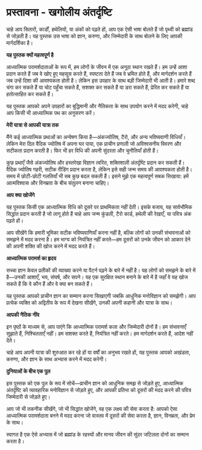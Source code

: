 # प्रस्तावना - खगोलीय अंतर्दृष्टि {.unnumbered}

चाहे आप सितारों, कार्डों, हथेलियों, या अंकों को पढ़ते हों, आप एक ऐसी भाषा बोलते हैं जो पृथ्वी को ब्रह्मांड से जोड़ती है। यह पुस्तक उस भाषा को ज्ञान, करुणा, और जिम्मेदारी के साथ बोलने के लिए आपकी मार्गदर्शिका है।

**यह पुस्तक क्यों महत्वपूर्ण है**

आध्यात्मिक परामर्शदाताओं के रूप में, हम लोगों के जीवन में एक अनूठा स्थान रखते हैं। हम उन्हें आशा प्रदान करते हैं जब वे खोए हुए महसूस करते हैं, स्पष्टता देते हैं जब वे भ्रमित होते हैं, और मार्गदर्शन करते हैं जब उन्हें दिशा की आवश्यकता होती है। लेकिन इस उपहार के साथ बड़ी जिम्मेदारी भी आती है। हमारे शब्द चंगा कर सकते हैं या चोट पहुँचा सकते हैं, सशक्त कर सकते हैं या डरा सकते हैं, प्रेरित कर सकते हैं या हतोत्साहित कर सकते हैं।

यह पुस्तक आपको अपने उपहारों का बुद्धिमानी और नैतिकता के साथ उपयोग करने में मदद करेगी, चाहे आप किसी भी आध्यात्मिक पथ का अनुसरण करें।

**मेरी यात्रा से आपकी यात्रा तक**

मैंने कई आध्यात्मिक प्रथाओं का अन्वेषण किया है—अंकज्योतिष, टैरो, और अन्य भविष्यवाणी विधियाँ। लेकिन मेरा दिल वैदिक ज्योतिष में अपना घर पाया, एक प्राचीन प्रणाली जो अविश्वसनीय विवरण और सटीकता प्रदान करती है। फिर भी हर विधि की अपनी सुंदरता और चुनौतियाँ होती हैं।

कुछ प्रथाएँ जैसे अंकज्योतिष और हस्तरेखा विज्ञान त्वरित, शक्तिशाली अंतर्दृष्टि प्रदान कर सकती हैं। वैदिक ज्योतिष गहरी, सटीक रीडिंग प्रदान करता है, लेकिन इसे सही जन्म समय की आवश्यकता होती है। समय में छोटी-छोटी गलतियाँ भी सब कुछ बदल सकती हैं। इसने मुझे एक महत्वपूर्ण सबक सिखाया: हमें आत्मविश्वास और विनम्रता के बीच संतुलन बनाना चाहिए।

**आप क्या खोजेंगे**

यह पुस्तक किसी एक आध्यात्मिक विधि को दूसरे पर प्राथमिकता नहीं देती। इसके बजाय, यह सार्वभौमिक सिद्धांत प्रदान करती है जो लागू होते हैं चाहे आप जन्म कुंडली, टैरो कार्ड, हथेली की रेखाएँ, या पवित्र अंक पढ़ते हों।

आप सीखेंगे कि हमारी भूमिका सटीक भविष्यवाणियाँ करना नहीं है, बल्कि लोगों को उनकी संभावनाओं को समझने में मदद करना है। हम भाग्य को नियंत्रित नहीं करते—हम दूसरों को उनके जीवन को आकार देने की अपनी शक्ति की खोज करने में मदद करते हैं।

**आध्यात्मिक परामर्श का हृदय**

सच्चा ज्ञान केवल प्रतीकों की व्याख्या करने या पैटर्न पढ़ने के बारे में नहीं है। यह लोगों को समझने के बारे में है—उनकी आशाएँ, भय, संघर्ष, और सपने। यह एक सुरक्षित स्थान बनाने के बारे में है जहाँ वे यह खोज सकते हैं कि वे कौन हैं और वे क्या बन सकते हैं।

यह पुस्तक आपको प्राचीन ज्ञान का सम्मान करना सिखाएगी जबकि आधुनिक मनोविज्ञान को समझेगी। आप प्रत्येक व्यक्ति को अद्वितीय के रूप में देखना सीखेंगे, उनकी अपनी कहानी और यात्रा के साथ।

**आपकी नैतिक नींव**

इन पृष्ठों के माध्यम से, आप पाएंगे कि आध्यात्मिक परामर्श कला और जिम्मेदारी दोनों है। हम संभावनाएँ सुझाते हैं, निश्चितताएँ नहीं। हम सशक्त करते हैं, नियंत्रित नहीं करते। हम मार्गदर्शन करते हैं, आदेश नहीं देते।

चाहे आप अपनी यात्रा की शुरुआत कर रहे हों या वर्षों का अनुभव रखते हों, यह पुस्तक आपको अखंडता, करुणा, और ज्ञान के साथ अभ्यास करने में मदद करेगी।

**दुनियाओं के बीच एक पुल**

इस पुस्तक को एक पुल के रूप में सोचें—प्राचीन ज्ञान को आधुनिक समझ से जोड़ते हुए, आध्यात्मिक अंतर्दृष्टि को व्यावहारिक मनोविज्ञान से जोड़ते हुए, और आपकी प्रतिभा को दूसरों की मदद करने की पवित्र जिम्मेदारी से जोड़ते हुए।

आप जो भी तकनीक सीखेंगे, जो भी सिद्धांत खोजेंगे, वह एक लक्ष्य की सेवा करता है: आपको ऐसा आध्यात्मिक परामर्शदाता बनने में मदद करना जो वास्तव में दूसरों की सेवा करता है, ज्ञान, विनम्रता, और प्रेम के साथ।

स्वागत है एक ऐसे अभ्यास में जो ब्रह्मांड के रहस्यों और मानव जीवन की सुंदर जटिलता दोनों का सम्मान करता है।
